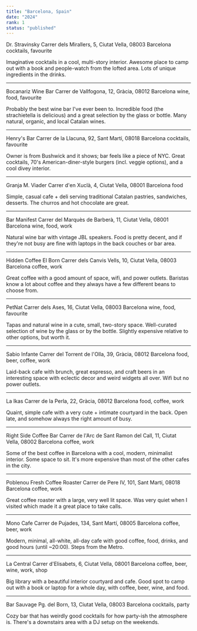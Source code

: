 ```yaml
---
title: "Barcelona, Spain"
date: "2024"
rank: 1
status: "published"
---
```


Dr. Stravinsky
Carrer dels Mirallers, 5, Ciutat Vella, 08003 Barcelona
cocktails, favourite

Imaginative cocktails in a cool, multi-story interior. Awesome place to camp out with a book and people-watch from the lofted area. Lots of unique ingredients in the drinks.

---

Bocanariz Wine Bar
Carrer de Vallfogona, 12, Gràcia, 08012 Barcelona
wine, food, favourite

Probably the best wine bar I've ever been to. Incredible food (the strachietella is delicious) and a great selection by the glass or bottle. Many natural, organic, and local Catalan wines.

---

Henry's Bar
Carrer de la Llacuna, 92, Sant Martí, 08018 Barcelona
cocktails, favourite

Owner is from Bushwick and it shows; bar feels like a piece of NYC. Great cocktails, 70's American-diner-style burgers (incl. veggie options), and a cool divey interior.

---

Granja M. Viader
Carrer d'en Xuclà, 4, Ciutat Vella, 08001 Barcelona
food

Simple, casual cafe + deli serving traditional Catalan pastries, sandwiches, desserts. The churros and hot chocolate are great.

---

Bar Manifest
Carrer del Marquès de Barberà, 11, Ciutat Vella, 08001 Barcelona
wine, food, work

Natural wine bar with vintage JBL speakers. Food is pretty decent, and if they're not busy are fine with laptops in the back couches or bar area.

---

Hidden Coffee El Born
Carrer dels Canvis Vells, 10, Ciutat Vella, 08003 Barcelona
coffee, work

Great coffee with a good amount of space, wifi, and power outlets. Baristas know a lot about coffee and they always have a few different beans to choose from.

---

PetNat
Carrer dels Ases, 16, Ciutat Vella, 08003 Barcelona
wine, food, favourite

Tapas and natural wine in a cute, small, two-story space. Well-curated selection of wine by the glass or by the bottle. Slightly expensive relative to other options, but worth it.

---

Sabio Infante
Carrer del Torrent de l'Olla, 39, Gràcia, 08012 Barcelona
food, beer, coffee, work

Laid-back cafe with brunch, great espresso, and craft beers in an interesting space with eclectic decor and weird widgets all over. Wifi but no power outlets.

---

La Ikas
Carrer de la Perla, 22, Gràcia, 08012 Barcelona
food, coffee, work

Quaint, simple cafe with a very cute + intimate courtyard in the back. Open late, and somehow always the right amount of busy.

---

Right Side Coffee Bar
Carrer de l'Arc de Sant Ramon del Call, 11, Ciutat Vella, 08002 Barcelona
coffee, work

Some of the best coffee in Barcelona with a cool, modern, minimalist interior. Some space to sit. It's more expensive than most of the other cafes in the city.

---

Poblenou Fresh Coffee Roaster
Carrer de Pere IV, 101, Sant Martí, 08018 Barcelona
coffee, work

Great coffee roaster with a large, very well lit space. Was very quiet when I visited which made it a great place to take calls.

---

Mono Cafe
Carrer de Pujades, 134, Sant Martí, 08005 Barcelona
coffee, beer, work

Modern, minimal, all-white, all-day cafe with good coffee, food, drinks, and good hours (until ~20:00). Steps from the Metro.

---

La Central
Carrer d'Elisabets, 6, Ciutat Vella, 08001 Barcelona
coffee, beer, wine, work, shop

Big library with a beautiful interior courtyard and cafe. Good spot to camp out with a book or laptop for a whole day, with coffee, beer, wine, and food.

---

Bar Sauvage
Pg. del Born, 13, Ciutat Vella, 08003 Barcelona
cocktails, party

Cozy bar that has weirdly good cocktails for how party-ish the atmosphere is. There's a downstairs area with a DJ setup on the weekends.